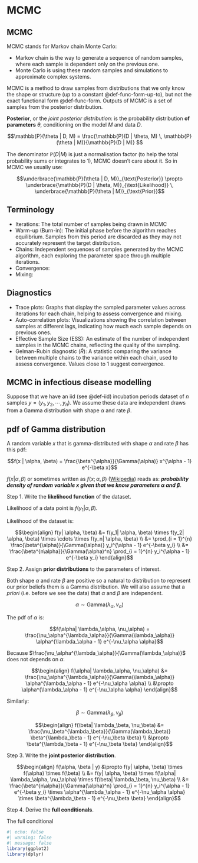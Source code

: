 # MCMC

## MCMC

MCMC stands for Markov chain Monte Carlo:

- Markov chain is the way to generate a sequence of random samples, where each sample is dependent only on the previous one.
- Monte Carlo is using these random samples and simulations to approximate complex systems.

MCMC is a method to draw samples from distributions that we only know the shape or structure (up to a constant @def-func-form-up-to), but not the exact functional form @def-func-form. Outputs of MCMC is a set of samples from the posterior distribution.

**Posterior**, or the *joint posterior distribution*: is the probability distribution **of parameters** $\theta$, conditioning on the model $M$ and data $D$.

$$\mathbb{P}(\theta | D, M) = \frac{\mathbb{P}(D | \theta, M) \, \mathbb{P}(\theta | M)}{\mathbb{P}(D | M)} $$

The denominator $\mathbb{P}(D | M)$ is just a normalisation factor (to help the total probability sums or integrates to 1), MCMC doesn't care about it. So in MCMC we usually use:

$$\underbrace{\mathbb{P}(\theta | D, M)}_{\text{Posterior}} \propto \underbrace{\mathbb{P}(D | \theta, M)}_{\text{Likelihood}} \, \underbrace{\mathbb{P}(\theta | M)}_{\text{Prior}}$$

## Terminology

- Iterations: The total number of samples being drawn in MCMC
- Warm-up (Burn-in): The initial phase before the algorithm reaches equilibrium. Samples from this period are discarded as they may not accurately represent the target distribution.
- Chains: Independent sequences of samples generated by the MCMC algorithm, each exploring the parameter space through multiple iterations.
- Convergence:
- Mixing:

## Diagnostics

- Trace plots: Graphs that display the sampled parameter values across iterations for each chain, helping to assess convergence and mixing.
- Auto-correlation plots: Visualizations showing the correlation between samples at different lags, indicating how much each sample depends on previous ones.
- Effective Sample Size (ESS): An estimate of the number of independent samples in the MCMC chains, reflecting the quality of the sampling.
- Gelman-Rubin diagnostic ($\hat{R}$): A statistic comparing the variance between multiple chains to the variance within each chain, used to assess convergence. Values close to 1 suggest convergence.

## MCMC in infectious disease modelling

Suppose that we have an iid (see @def-iid) incubation periods dataset of $n$ samples $y = (y_1, y_2, \cdots, y_n)$. We assume these data are independent draws from a Gamma distribution with shape $\alpha$ and rate $\beta$.

::: {.callout-note collapse="true"}

## pdf of Gamma distribution

A random variable $x$ that is gamma-distributed with shape $\alpha$ and rate $\beta$ has this pdf:

$$f(x | \alpha, \beta) = \frac{\beta^{\alpha}}{\Gamma(\alpha)} x^{\alpha - 1} e^{-\beta x}$$

$f(x | \alpha, \beta)$ or sometimes written as $f(x; \alpha, \beta)$ ([Wikipedia](https://en.wikipedia.org/wiki/Gamma_distribution)) reads as: ***probability density of random variable $x$ given that we know parameters $\alpha$ and $\beta$***.

:::

Step 1. Write the **likelihood function** of the dataset.

Likelihood of a data point is $f(y_1| \alpha, \beta)$.

Likelihood of the dataset is:

$$\begin{align}
f(y| \alpha, \beta) &= f(y_1| \alpha, \beta) \times f(y_2| \alpha, \beta) \times \cdots \times f(y_n| \alpha, \beta) \\
&= \prod_{i = 1}^{n} \frac{\beta^{\alpha}}{\Gamma(\alpha)} y_i^{\alpha - 1} e^{-\beta y_i} \\
&= \frac{\beta^{n\alpha}}{\Gamma(\alpha)^n} \prod_{i = 1}^{n} y_i^{\alpha - 1} e^{-\beta y_i}
\end{align}$$

Step 2. Assign **prior distributions** to the parameters of interest.

Both shape $\alpha$ and rate $\beta$ are positive so a natural to distribution to represent our prior beliefs them is a Gamma distribution. We will also assume that a *priori* (i.e. before we see the data) that $\alpha$ and $\beta$ are independent.

$$\alpha \sim \text{Gamma}(\lambda_\alpha, \nu_\alpha)$$

The pdf of $\alpha$ is:

$$f(\alpha| \lambda_\alpha, \nu_\alpha) = \frac{\nu_\alpha^{\lambda_\alpha}}{\Gamma(\lambda_\alpha)} \alpha^{\lambda_\alpha - 1} e^{-\nu_\alpha \alpha}$$

Because $\frac{\nu_\alpha^{\lambda_\alpha}}{\Gamma(\lambda_\alpha)}$ does not depends on $\alpha$.

$$\begin{align} 
f(\alpha| \lambda_\alpha, \nu_\alpha) &= \frac{\nu_\alpha^{\lambda_\alpha}}{\Gamma(\lambda_\alpha)} \alpha^{\lambda_\alpha - 1} e^{-\nu_\alpha \alpha} \\
&\propto \alpha^{\lambda_\alpha - 1} e^{-\nu_\alpha \alpha} \end{align}$$

Similarly:

$$\beta \sim \text{Gamma}(\lambda_\beta, \nu_\beta)$$

$$\begin{align} 
f(\beta| \lambda_\beta, \nu_\beta) &= \frac{\nu_\beta^{\lambda_\beta}}{\Gamma(\lambda_\beta)} \beta^{\lambda_\beta - 1} e^{-\nu_\beta \beta} \\
&\propto \beta^{\lambda_\beta - 1} e^{-\nu_\beta \beta} \end{align}$$

Step 3. Write the **joint posterior distribution**.

$$\begin{align}
f(\alpha, \beta | y) &\propto f(y| \alpha, \beta) \times f(\alpha) \times f(\beta) \\
&= f(y| \alpha, \beta) \times f(\alpha| \lambda_\alpha, \nu_\alpha) \times f(\beta| \lambda_\beta, \nu_\beta) \\
&= \frac{\beta^{n\alpha}}{\Gamma(\alpha)^n} \prod_{i = 1}^{n} y_i^{\alpha - 1} e^{-\beta y_i} \times \alpha^{\lambda_\alpha - 1} e^{-\nu_\alpha \alpha} \times \beta^{\lambda_\beta - 1} e^{-\nu_\beta \beta}
\end{align}$$

Step 4. Derive the **full conditionals**.

The full conditional 

```r
#| echo: false
#| warning: false
#| message: false
library(ggplot2)
library(dplyr)
```

